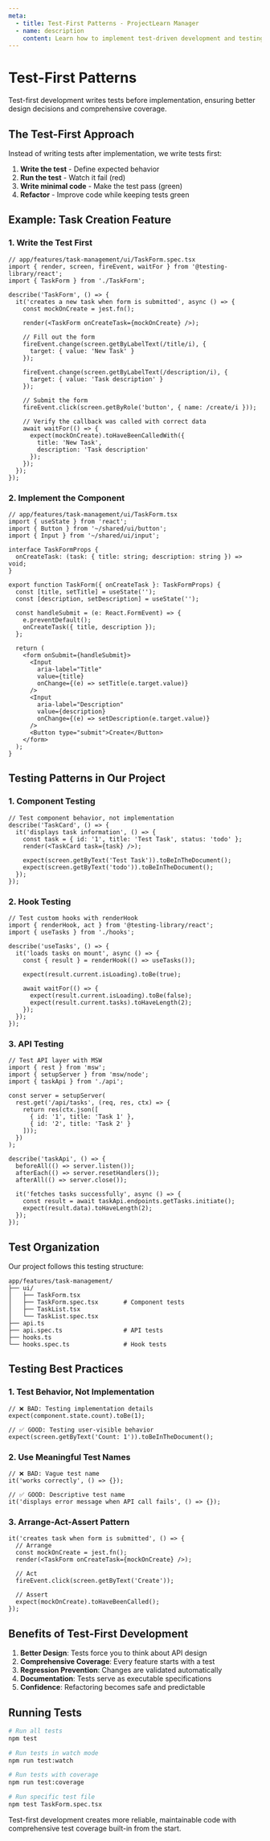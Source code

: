 ```yaml
---
meta:
  - title: Test-First Patterns - ProjectLearn Manager
  - name: description
    content: Learn how to implement test-driven development and testing best practices in React applications.
---
```


# Test-First Patterns

Test-first development writes tests before implementation, ensuring better design decisions and comprehensive coverage.

## The Test-First Approach

Instead of writing tests after implementation, we write tests first:

1. **Write the test** - Define expected behavior
2. **Run the test** - Watch it fail (red)
3. **Write minimal code** - Make the test pass (green)
4. **Refactor** - Improve code while keeping tests green

## Example: Task Creation Feature

### 1. Write the Test First
```tsx
// app/features/task-management/ui/TaskForm.spec.tsx
import { render, screen, fireEvent, waitFor } from '@testing-library/react';
import { TaskForm } from './TaskForm';

describe('TaskForm', () => {
  it('creates a new task when form is submitted', async () => {
    const mockOnCreate = jest.fn();
    
    render(<TaskForm onCreateTask={mockOnCreate} />);
    
    // Fill out the form
    fireEvent.change(screen.getByLabelText(/title/i), {
      target: { value: 'New Task' }
    });
    
    fireEvent.change(screen.getByLabelText(/description/i), {
      target: { value: 'Task description' }
    });
    
    // Submit the form
    fireEvent.click(screen.getByRole('button', { name: /create/i }));
    
    // Verify the callback was called with correct data
    await waitFor(() => {
      expect(mockOnCreate).toHaveBeenCalledWith({
        title: 'New Task',
        description: 'Task description'
      });
    });
  });
});
```

### 2. Implement the Component
```tsx
// app/features/task-management/ui/TaskForm.tsx
import { useState } from 'react';
import { Button } from '~/shared/ui/button';
import { Input } from '~/shared/ui/input';

interface TaskFormProps {
  onCreateTask: (task: { title: string; description: string }) => void;
}

export function TaskForm({ onCreateTask }: TaskFormProps) {
  const [title, setTitle] = useState('');
  const [description, setDescription] = useState('');
  
  const handleSubmit = (e: React.FormEvent) => {
    e.preventDefault();
    onCreateTask({ title, description });
  };
  
  return (
    <form onSubmit={handleSubmit}>
      <Input
        aria-label="Title"
        value={title}
        onChange={(e) => setTitle(e.target.value)}
      />
      <Input
        aria-label="Description"
        value={description}
        onChange={(e) => setDescription(e.target.value)}
      />
      <Button type="submit">Create</Button>
    </form>
  );
}
```

## Testing Patterns in Our Project

### 1. **Component Testing**
```tsx
// Test component behavior, not implementation
describe('TaskCard', () => {
  it('displays task information', () => {
    const task = { id: '1', title: 'Test Task', status: 'todo' };
    render(<TaskCard task={task} />);
    
    expect(screen.getByText('Test Task')).toBeInTheDocument();
    expect(screen.getByText('todo')).toBeInTheDocument();
  });
});
```

### 2. **Hook Testing**
```tsx
// Test custom hooks with renderHook
import { renderHook, act } from '@testing-library/react';
import { useTasks } from './hooks';

describe('useTasks', () => {
  it('loads tasks on mount', async () => {
    const { result } = renderHook(() => useTasks());
    
    expect(result.current.isLoading).toBe(true);
    
    await waitFor(() => {
      expect(result.current.isLoading).toBe(false);
      expect(result.current.tasks).toHaveLength(2);
    });
  });
});
```

### 3. **API Testing**
```tsx
// Test API layer with MSW
import { rest } from 'msw';
import { setupServer } from 'msw/node';
import { taskApi } from './api';

const server = setupServer(
  rest.get('/api/tasks', (req, res, ctx) => {
    return res(ctx.json([
      { id: '1', title: 'Task 1' },
      { id: '2', title: 'Task 2' }
    ]));
  })
);

describe('taskApi', () => {
  beforeAll(() => server.listen());
  afterEach(() => server.resetHandlers());
  afterAll(() => server.close());
  
  it('fetches tasks successfully', async () => {
    const result = await taskApi.endpoints.getTasks.initiate();
    expect(result.data).toHaveLength(2);
  });
});
```

## Test Organization

Our project follows this testing structure:

```
app/features/task-management/
├── ui/
│   ├── TaskForm.tsx
│   ├── TaskForm.spec.tsx       # Component tests
│   ├── TaskList.tsx
│   └── TaskList.spec.tsx
├── api.ts
├── api.spec.ts                 # API tests
├── hooks.ts
└── hooks.spec.ts               # Hook tests
```

## Testing Best Practices

### 1. **Test Behavior, Not Implementation**
```tsx
// ❌ BAD: Testing implementation details
expect(component.state.count).toBe(1);

// ✅ GOOD: Testing user-visible behavior
expect(screen.getByText('Count: 1')).toBeInTheDocument();
```

### 2. **Use Meaningful Test Names**
```tsx
// ❌ BAD: Vague test name
it('works correctly', () => {});

// ✅ GOOD: Descriptive test name
it('displays error message when API call fails', () => {});
```

### 3. **Arrange-Act-Assert Pattern**
```tsx
it('creates task when form is submitted', () => {
  // Arrange
  const mockOnCreate = jest.fn();
  render(<TaskForm onCreateTask={mockOnCreate} />);
  
  // Act
  fireEvent.click(screen.getByText('Create'));
  
  // Assert
  expect(mockOnCreate).toHaveBeenCalled();
});
```

## Benefits of Test-First Development

1. **Better Design**: Tests force you to think about API design
2. **Comprehensive Coverage**: Every feature starts with a test
3. **Regression Prevention**: Changes are validated automatically
4. **Documentation**: Tests serve as executable specifications
5. **Confidence**: Refactoring becomes safe and predictable

## Running Tests

```bash
# Run all tests
npm test

# Run tests in watch mode
npm run test:watch

# Run tests with coverage
npm run test:coverage

# Run specific test file
npm test TaskForm.spec.tsx
```

Test-first development creates more reliable, maintainable code with comprehensive test coverage built-in from the start. 